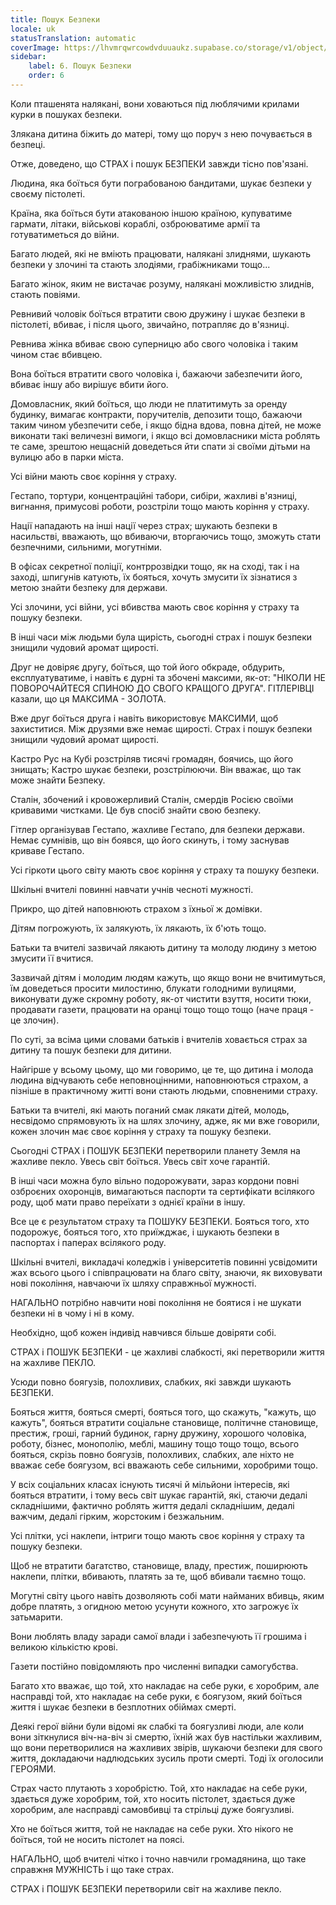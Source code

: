 ```yaml
---
title: Пошук Безпеки
locale: uk
statusTranslation: automatic
coverImage: https://lhvmrqwrcowdvduuaukz.supabase.co/storage/v1/object/public/strapi-uploads/small_cover-educacion-fundamental.webp-2d51a7828a2b1309555be27f7e2a61a0.webp
sidebar:
    label: 6. Пошук Безпеки
    order: 6
---
```

Коли пташенята налякані, вони ховаються під люблячими крилами курки в пошуках безпеки.

Злякана дитина біжить до матері, тому що поруч з нею почувається в безпеці.

Отже, доведено, що СТРАХ і пошук БЕЗПЕКИ завжди тісно пов'язані.

Людина, яка боїться бути пограбованою бандитами, шукає безпеки у своєму пістолеті.

Країна, яка боїться бути атакованою іншою країною, купуватиме гармати, літаки, військові кораблі, озброюватиме армії та готуватиметься до війни.

Багато людей, які не вміють працювати, налякані злиднями, шукають безпеки у злочині та стають злодіями, грабіжниками тощо...

Багато жінок, яким не вистачає розуму, налякані можливістю злиднів, стають повіями.

Ревнивий чоловік боїться втратити свою дружину і шукає безпеки в пістолеті, вбиває, і після цього, звичайно, потрапляє до в'язниці.

Ревнива жінка вбиває свою суперницю або свого чоловіка і таким чином стає вбивцею.

Вона боїться втратити свого чоловіка і, бажаючи забезпечити його, вбиває іншу або вирішує вбити його.

Домовласник, який боїться, що люди не платитимуть за оренду будинку, вимагає контракти, поручителів, депозити тощо, бажаючи таким чином убезпечити себе, і якщо бідна вдова, повна дітей, не може виконати такі величезні вимоги, і якщо всі домовласники міста роблять те саме, зрештою нещасній доведеться йти спати зі своїми дітьми на вулицю або в парки міста.

Усі війни мають своє коріння у страху.

Гестапо, тортури, концентраційні табори, сибіри, жахливі в'язниці, вигнання, примусові роботи, розстріли тощо мають коріння у страху.

Нації нападають на інші нації через страх; шукають безпеки в насильстві, вважають, що вбиваючи, вторгаючись тощо, зможуть стати безпечними, сильними, могутніми.

В офісах секретної поліції, контррозвідки тощо, як на сході, так і на заході, шпигунів катують, їх бояться, хочуть змусити їх зізнатися з метою знайти безпеку для держави.

Усі злочини, усі війни, усі вбивства мають своє коріння у страху та пошуку безпеки.

В інші часи між людьми була щирість, сьогодні страх і пошук безпеки знищили чудовий аромат щирості.

Друг не довіряє другу, боїться, що той його обкраде, обдурить, експлуатуватиме, і навіть є дурні та збочені максими, як-от: "НІКОЛИ НЕ ПОВОРОЧАЙТЕСЯ СПИНОЮ ДО СВОГО КРАЩОГО ДРУГА". ГІТЛЕРІВЦІ казали, що ця МАКСИМА - ЗОЛОТА.

Вже друг боїться друга і навіть використовує МАКСИМИ, щоб захиститися. Між друзями вже немає щирості. Страх і пошук безпеки знищили чудовий аромат щирості.

Кастро Рус на Кубі розстріляв тисячі громадян, боячись, що його знищать; Кастро шукає безпеки, розстрілюючи. Він вважає, що так може знайти Безпеку.

Сталін, збочений і кровожерливий Сталін, смердів Росією своїми кривавими чистками. Це був спосіб знайти свою безпеку.

Гітлер організував Гестапо, жахливе Гестапо, для безпеки держави. Немає сумнівів, що він боявся, що його скинуть, і тому заснував криваве Гестапо.

Усі гіркоти цього світу мають своє коріння у страху та пошуку безпеки.

Шкільні вчителі повинні навчати учнів чесноті мужності.

Прикро, що дітей наповнюють страхом з їхньої ж домівки.

Дітям погрожують, їх залякують, їх лякають, їх б'ють тощо.

Батьки та вчителі зазвичай лякають дитину та молоду людину з метою змусити її вчитися.

Зазвичай дітям і молодим людям кажуть, що якщо вони не вчитимуться, їм доведеться просити милостиню, блукати голодними вулицями, виконувати дуже скромну роботу, як-от чистити взуття, носити тюки, продавати газети, працювати на оранці тощо тощо тощо (наче праця - це злочин).

По суті, за всіма цими словами батьків і вчителів ховається страх за дитину та пошук безпеки для дитини.

Найгірше у всьому цьому, що ми говоримо, це те, що дитина і молода людина відчувають себе неповноцінними, наповнюються страхом, а пізніше в практичному житті вони стають людьми, сповненими страху.

Батьки та вчителі, які мають поганий смак лякати дітей, молодь, несвідомо спрямовують їх на шлях злочину, адже, як ми вже говорили, кожен злочин має своє коріння у страху та пошуку безпеки.

Сьогодні СТРАХ і ПОШУК БЕЗПЕКИ перетворили планету Земля на жахливе пекло. Увесь світ боїться. Увесь світ хоче гарантій.

В інші часи можна було вільно подорожувати, зараз кордони повні озброєних охоронців, вимагаються паспорти та сертифікати всілякого роду, щоб мати право переїхати з однієї країни в іншу.

Все це є результатом страху та ПОШУКУ БЕЗПЕКИ. Бояться того, хто подорожує, бояться того, хто приїжджає, і шукають безпеки в паспортах і паперах всілякого роду.

Шкільні вчителі, викладачі коледжів і університетів повинні усвідомити жах всього цього і співпрацювати на благо світу, знаючи, як виховувати нові покоління, навчаючи їх шляху справжньої мужності.

НАГАЛЬНО потрібно навчити нові покоління не боятися і не шукати безпеки ні в чому і ні в кому.

Необхідно, щоб кожен індивід навчився більше довіряти собі.

СТРАХ і ПОШУК БЕЗПЕКИ - це жахливі слабкості, які перетворили життя на жахливе ПЕКЛО.

Усюди повно боягузів, полохливих, слабких, які завжди шукають БЕЗПЕКИ.

Бояться життя, бояться смерті, бояться того, що скажуть, "кажуть, що кажуть", бояться втратити соціальне становище, політичне становище, престиж, гроші, гарний будинок, гарну дружину, хорошого чоловіка, роботу, бізнес, монополію, меблі, машину тощо тощо тощо, всього бояться, скрізь повно боягузів, полохливих, слабких, але ніхто не вважає себе боягузом, всі вважають себе сильними, хоробрими тощо.

У всіх соціальних класах існують тисячі й мільйони інтересів, які бояться втратити, і тому весь світ шукає гарантій, які, стаючи дедалі складнішими, фактично роблять життя дедалі складнішим, дедалі важчим, дедалі гірким, жорстоким і безжальним.

Усі плітки, усі наклепи, інтриги тощо мають своє коріння у страху та пошуку безпеки.

Щоб не втратити багатство, становище, владу, престиж, поширюють наклепи, плітки, вбивають, платять за те, щоб вбивали таємно тощо.

Могутні світу цього навіть дозволяють собі мати найманих вбивць, яким добре платять, з огидною метою усунути кожного, хто загрожує їх затьмарити.

Вони люблять владу заради самої влади і забезпечують її грошима і великою кількістю крові.

Газети постійно повідомляють про численні випадки самогубства.

Багато хто вважає, що той, хто накладає на себе руки, є хоробрим, але насправді той, хто накладає на себе руки, є боягузом, який боїться життя і шукає безпеки в безплотних обіймах смерті.

Деякі герої війни були відомі як слабкі та боягузливі люди, але коли вони зіткнулися віч-на-віч зі смертю, їхній жах був настільки жахливим, що вони перетворилися на жахливих звірів, шукаючи безпеки для свого життя, докладаючи надлюдських зусиль проти смерті. Тоді їх оголосили ГЕРОЯМИ.

Страх часто плутають з хоробрістю. Той, хто накладає на себе руки, здається дуже хоробрим, той, хто носить пістолет, здається дуже хоробрим, але насправді самовбивці та стрільці дуже боягузливі.

Хто не боїться життя, той не накладає на себе руки. Хто нікого не боїться, той не носить пістолет на поясі.

НАГАЛЬНО, щоб вчителі чітко і точно навчили громадянина, що таке справжня МУЖНІСТЬ і що таке страх.

СТРАХ і ПОШУК БЕЗПЕКИ перетворили світ на жахливе пекло.

